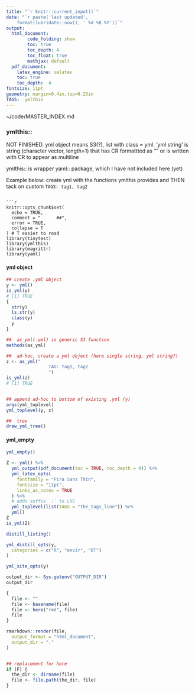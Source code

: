 ```yaml
---
title: "`r knitr::current_input()`"
date: "`r paste('last updated', 
    format(lubridate::now(), ' %d %B %Y'))`"
output:   
  html_document:  
        code_folding: show
        toc: true 
        toc_depth: 4
        toc_float: true
        mathjax: default
  pdf_document:   
    latex_engine: xelatex  
    toc: true
    toc_depth:  4   
fontsize: 11pt   
geometry: margin=0.4in,top=0.25in   
TAGS:  ymlthis
---
```

~/code/MASTER_INDEX.md



### ymlthis::
NOT FINISHED.   yml object means S3(?), list with class = yml.
'yml string'  is string (character vector, length=1) that has CR formattted as "\n" or is written with CR to appear as multiline

ymlthis:: is wrapper yaml:: package, which I have not included here (yet)

Example below:  create yml with the functions ymlthis provides and THEN tack on
custom `TAGS: tag1, tag2`
```

```r
knitr::opts_chunk$set(
  echo = TRUE,
  comment = "      ##",
  error = TRUE,
  collapse = T
) # T easier to read
library(tinytest)
library(ymlthis)
library(magrittr)
library(yaml)
```

#### yml object
```r
## create .yml object
y <- yml()
is_yml(y)
# [1] TRUE
{
  str(y)
  ls.str(y)
  class(y)
  y
}

##  as_yml(.yml) is generic S3 function
methods(as_yml)

##  ad-hoc, create a yml object (here single string, yml string?)
z <- as_yml("
                TAG: tag1, tag2
                ")
is_yml(z)
# [1] TRUE


## append ad-hoc to bottom of existing .yml (y)
args(yml_toplevel)
yml_toplevel(y, z)

##  tree
draw_yml_tree()
```

#### yml_empty
```r
yml_empty()
```

```r
Z <- yml() %>%
  yml_output(pdf_document(toc = TRUE, toc_depth = 4)) %>%
  yml_latex_opts(
    fontfamily = "Fira Sans Thin",
    fontsize = "11pt",
    links_as_notes = TRUE
  ) %>%
  # adds suffix `:` to LHS
  yml_toplevel(list(TAGS = "the_tags_line")) %>%
  yml()
Z
is_yml(Z)
```
```r
distill_listing()

yml_distill_opts(y,
  categories = c("R", "envir", "DT")
)
```

```r
yml_site_opts(y)
```





```r
output_dir <- Sys.getenv("OUTPUT_DIR")
output_dir

{
  file <- ""
  file <- basename(file)
  file <- here("rmd", file)
  file
}

rmarkdown::render(file,
  output_format = "html_document",
  output_dir = "."
)


## replacement for here
if (F) {
  the_dir <- dirname(file)
  file <- file.path(the_dir, file)
}
```
